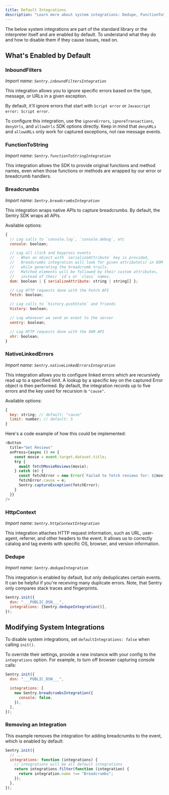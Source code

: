```yaml
---
title: Default Integrations
description: "Learn more about system integrations: Dedupe, FunctionToString, Breadcrumbs, LinkedErrors, and HttpContext (UserAgent), which are integrated into the standard library or the interpreter itself by default."
---
```


The below system integrations are part of the standard library or the interpreter itself and are enabled by default. To understand what they do and how to disable them if they cause issues, read on.

## What's Enabled by Default

### InboundFilters

_Import name: `Sentry.inboundFiltersIntegration`_

This integration allows you to ignore specific errors based on the type,
message, or URLs in a given exception.

By default, it'll ignore errors that start with `Script error` or `Javascript error: Script error`.

To configure this integration, use the `ignoreErrors`, `ignoreTransactions`, `denyUrls`,
and `allowUrls` SDK options directly. Keep in mind that `denyURLs` and `allowURLs`
only work for captured exceptions, not raw message events.

### FunctionToString

_Import name: `Sentry.functionToStringIntegration`_

This integration allows the SDK to provide original functions and method names, even when those functions or methods are wrapped by our error or breadcrumb handlers.

### Breadcrumbs

_Import name: `Sentry.breadcrumbsIntegration`_

This integration wraps native APIs to capture breadcrumbs. By default, the Sentry SDK wraps all APIs.

Available options:

```javascript
{
  // Log calls to `console.log`, `console.debug`, etc
  console: boolean;

  // Log all click and keypress events
  // - When an object with `serializeAttribute` key is provided,
  //   Breadcrumbs integration will look for given attribute(s) in DOM elements,
  //   while generating the breadcrumb trails.
  //   Matched elements will be followed by their custom attributes,
  //   instead of their `id`s or `class` names.
  dom: boolean | { serializeAttribute: string | string[] };

  // Log HTTP requests done with the Fetch API
  fetch: boolean;

  // Log calls to `history.pushState` and friends
  history: boolean;

  // Log whenever we send an event to the server
  sentry: boolean;

  // Log HTTP requests done with the XHR API
  xhr: boolean;
}
```

### NativeLinkedErrors

_Import name: `Sentry.nativeLinkedErrorsIntegration`_

This integration allows you to configure linked errors which are recursively read up to a specified limit. A lookup by a specific key on the captured Error object is then performed. By default, the integration records up to five errors and the key used for recursion is `"cause"`.

Available options:

```javascript
{
  key: string; // default: "cause"
  limit: number; // default: 5
}
```

Here's a code example of how this could be implemented:

```javascript
<Button
  title="Get Reviews"
  onPress={async () => {
    const movie = event.target.dataset.title;
    try {
      await fetchMovieReviews(movie);
    } catch (e) {
      const fetchError = new Error(`Failed to fetch reviews for: ${movie}`);
      fetchError.cause = e;
      Sentry.captureException(fetchError);
    }
  }}
/>
```

### HttpContext

_Import name: `Sentry.httpContextIntegration`_

This integration attaches HTTP request information, such as URL, user-agent, referrer, and other headers to the event.
It allows us to correctly catalog and tag events with specific OS, browser, and version information.

### Dedupe

_Import name: `Sentry.dedupeIntegration`_

This integration is enabled by default, but only deduplicates certain events. It can be helpful if you're receiving many duplicate errors. Note, that Sentry only compares stack traces and fingerprints.

```javascript
Sentry.init({
  dsn: "___PUBLIC_DSN___",
  integrations: [Sentry.dedupeIntegration()],
});
```

## Modifying System Integrations

To disable system integrations, set `defaultIntegrations: false` when calling `init()`.

To override their settings, provide a new instance with your config to the `integrations` option. For example, to turn off browser capturing console calls:


```javascript
Sentry.init({
  dsn: "___PUBLIC_DSN___",

  integrations: [
    new Sentry.breadcrumbsIntegration({
      console: false,
    }),
  ],
});
```

### Removing an Integration

This example removes the integration for adding breadcrumbs to the event, which is enabled by default:

```javascript
Sentry.init({
  // ...
  integrations: function (integrations) {
    // integrations will be all default integrations
    return integrations.filter(function (integration) {
      return integration.name !== "Breadcrumbs";
    });
  },
});
```
